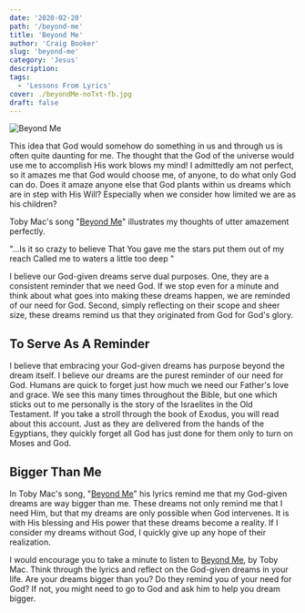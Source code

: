 ```yaml
---
date: '2020-02-20'
path: '/beyond-me'
title: 'Beyond Me'
author: 'Craig Booker'
slug: 'beyond-me'
category: 'Jesus'
description:
tags:
  - 'Lessons From Lyrics'
cover: ./beyondMe-noTxt-fb.jpg
draft: false
---
```


![Beyond Me](./beyondMe-bnr.jpg)

This idea that God would somehow do something in us and through us is often quite daunting for me. The thought that the God of the universe would use me to accomplish His work blows my mind! I admittedly am not perfect, so it amazes me that God would choose me, of anyone, to do what only God can do. Does it amaze anyone else that God plants within us dreams which are in step with His Will? Especially when we consider how limited we are as his children?

Toby Mac's song "[Beyond Me](https://genius.com/Tobymac-beyond-me-lyrics)" illustrates my thoughts of utter amazement perfectly.

"...Is it so crazy to believe
That You gave me the stars put them out of my reach
Called me to waters a little too deep "

I believe our God-given dreams serve dual purposes. One, they are a consistent reminder that we need God. If we stop even for a minute and think about what goes into making these dreams happen, we are reminded of our need for God. Second, simply reflecting on their scope and sheer size, these dreams remind us that they originated from God for God's glory.

## To Serve As A Reminder

I believe that embracing your God-given dreams has purpose beyond the dream itself. I believe our dreams are the purest reminder of our need for God. Humans are quick to forget just how much we need our Father's love and grace. We see this many times throughout the Bible, but one which sticks out to me personally is the story of the Israelites in the Old Testament. If you take a stroll through the book of Exodus, you will read about this account. Just as they are delivered from the hands of the Egyptians, they quickly forget all God has just done for them only to turn on Moses and God.

## Bigger Than Me

In Toby Mac's song, "[Beyond Me](https://genius.com/Tobymac-beyond-me-lyrics)" his lyrics remind me that my God-given dreams are way bigger than me. These dreams not only remind me that I need Him, but that my dreams are only possible when God intervenes. It is with His blessing and His power that these dreams become a reality. If I consider my dreams without God, I quickly give up any hope of their realization.

I would encourage you to take a minute to listen to [Beyond Me](https://genius.com/Tobymac-beyond-me-lyrics), by Toby Mac. Think through the lyrics and reflect on the God-given dreams in your life. Are your dreams bigger than you? Do they remind you of your need for God? If not, you might need to go to God and ask him to help you dream bigger.
